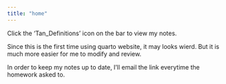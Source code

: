 ```yaml
---
title: "home"
---
```


Click the 'Tan_Definitions' icon on the bar to view my notes.

Since this is the first time using quarto website, it may looks wierd. But it is much more easier for me to modify and review.

In order to keep my notes up to date, I'll email the link everytime the homework asked to.
